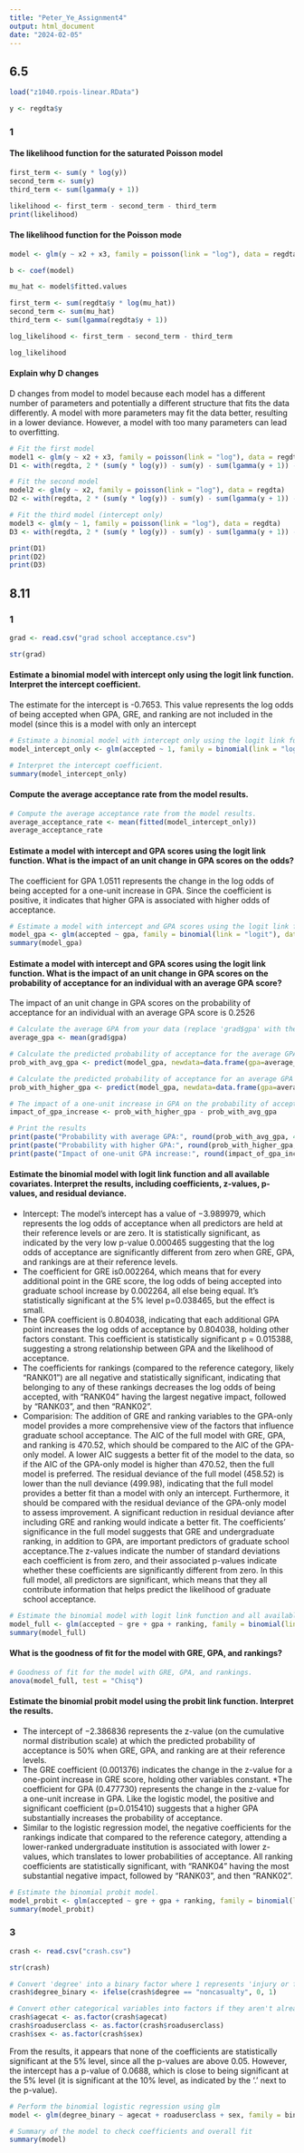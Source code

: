 ```yaml
---
title: "Peter_Ye_Assignment4"
output: html_document
date: "2024-02-05"
---
```



## 6.5

```r
load("z1040.rpois-linear.RData")
```

```r
y <- regdta$y
```

### 1

#### The likelihood function for the saturated Poisson model
```r
first_term <- sum(y * log(y))
second_term <- sum(y)
third_term <- sum(lgamma(y + 1))

likelihood <- first_term - second_term - third_term
print(likelihood)
```

#### The likelihood function for the Poisson mode
```r
model <- glm(y ~ x2 + x3, family = poisson(link = "log"), data = regdta)

b <- coef(model)

mu_hat <- model$fitted.values

first_term <- sum(regdta$y * log(mu_hat))
second_term <- sum(mu_hat)
third_term <- sum(lgamma(regdta$y + 1))

log_likelihood <- first_term - second_term - third_term

log_likelihood

```

#### Explain why D changes   

D changes from model to model because each model has a different number of parameters and potentially a different structure that fits the data differently. A model with more parameters may fit the data better, resulting in a lower deviance. However, a model with too many parameters can lead to overfitting. 

```r
# Fit the first model
model1 <- glm(y ~ x2 + x3, family = poisson(link = "log"), data = regdta)
D1 <- with(regdta, 2 * (sum(y * log(y)) - sum(y) - sum(lgamma(y + 1)) - logLik(model1)))

# Fit the second model
model2 <- glm(y ~ x2, family = poisson(link = "log"), data = regdta)
D2 <- with(regdta, 2 * (sum(y * log(y)) - sum(y) - sum(lgamma(y + 1)) - logLik(model2)))

# Fit the third model (intercept only)
model3 <- glm(y ~ 1, family = poisson(link = "log"), data = regdta)
D3 <- with(regdta, 2 * (sum(y * log(y)) - sum(y) - sum(lgamma(y + 1)) - logLik(model3)))
```

```r
print(D1)
print(D2)
print(D3)
```

## 8.11

### 1

```r
grad <- read.csv("grad school acceptance.csv")
```

```r
str(grad)
```

#### Estimate a binomial model with intercept only using the logit link function. Interpret the intercept coefficient.

The estimate for the intercept is -0.7653. This value represents the log odds of being accepted when GPA, GRE, and ranking are not included in the model (since this is a model with only an intercept
```r
# Estimate a binomial model with intercept only using the logit link function.
model_intercept_only <- glm(accepted ~ 1, family = binomial(link = "logit"), data = grad)

# Interpret the intercept coefficient.
summary(model_intercept_only)
```

#### Compute the average acceptance rate from the model results.
```r
# Compute the average acceptance rate from the model results.
average_acceptance_rate <- mean(fitted(model_intercept_only))
average_acceptance_rate
```


#### Estimate a model with intercept and GPA scores using the logit link function. What is the impact of an unit change in GPA scores on the odds?

The coefficient for GPA 1.0511 represents the change in the log odds of being accepted for a one-unit increase in GPA. Since the coefficient is positive, it indicates that higher GPA is associated with higher odds of acceptance.

```r
# Estimate a model with intercept and GPA scores using the logit link function.
model_gpa <- glm(accepted ~ gpa, family = binomial(link = "logit"), data = grad)
summary(model_gpa)
```
#### Estimate a model with intercept and GPA scores using the logit link function. What is the impact of an unit change in GPA scores on the probability of acceptance for an individual with an average GPA score?
The impact of an unit change in GPA scores on the probability of acceptance for an individual with an average GPA score is 0.2526

```r
# Calculate the average GPA from your data (replace 'grad$gpa' with the actual GPA column if different)
average_gpa <- mean(grad$gpa)

# Calculate the predicted probability of acceptance for the average GPA
prob_with_avg_gpa <- predict(model_gpa, newdata=data.frame(gpa=average_gpa), type="response")

# Calculate the predicted probability of acceptance for an average GPA increased by one unit
prob_with_higher_gpa <- predict(model_gpa, newdata=data.frame(gpa=average_gpa + 1), type="response")

# The impact of a one-unit increase in GPA on the probability of acceptance
impact_of_gpa_increase <- prob_with_higher_gpa - prob_with_avg_gpa

# Print the results
print(paste("Probability with average GPA:", round(prob_with_avg_gpa, 4)))
print(paste("Probability with higher GPA:", round(prob_with_higher_gpa, 4)))
print(paste("Impact of one-unit GPA increase:", round(impact_of_gpa_increase, 4)))
```



#### Estimate the binomial model with logit link function and all available covariates. Interpret the results, including coefficients, z-values, p-values, and residual deviance.

* Intercept: The model's intercept has a value of −3.989979, which represents the log odds of acceptance when all predictors are held at their reference levels or are zero. It is statistically significant, as indicated by the very low p-value 0.000465 suggesting that the log odds of acceptance are significantly different from zero when GRE, GPA, and rankings are at their reference levels.
* The coefficient for GRE is0.002264, which means that for every additional point in the GRE score, the log odds of being accepted into graduate school increase by 0.002264, all else being equal. It's statistically significant at the 5% level p=0.038465, but the effect is small.
* The GPA coefficient is 0.804038, indicating that each additional GPA point increases the log odds of acceptance by 0.804038, holding other factors constant. This coefficient is statistically significant p = 0.015388, suggesting a strong relationship between GPA and the likelihood of acceptance.
* The coefficients for rankings (compared to the reference category, likely "RANK01") are all negative and statistically significant, indicating that belonging to any of these rankings decreases the log odds of being accepted, with "RANK04" having the largest negative impact, followed by "RANK03", and then "RANK02".
* Comparision: The addition of GRE and ranking variables to the GPA-only model provides a more comprehensive view of the factors that influence graduate school acceptance. The AIC of the full model with GRE, GPA, and ranking is 470.52, which should be compared to the AIC of the GPA-only model. A lower AIC suggests a better fit of the model to the data, so if the AIC of the GPA-only model is higher than 470.52, then the full model is preferred. The residual deviance of the full model (458.52) is lower than the null deviance (499.98), indicating that the full model provides a better fit than a model with only an intercept. Furthermore, it should be compared with the residual deviance of the GPA-only model to assess improvement. A significant reduction in residual deviance after including GRE and ranking would indicate a better fit. The coefficients' significance in the full model suggests that GRE and undergraduate ranking, in addition to GPA, are important predictors of graduate school acceptance.The z-values indicate the number of standard deviations each coefficient is from zero, and their associated p-values indicate whether these coefficients are significantly different from zero. In this full model, all predictors are significant, which means that they all contribute information that helps predict the likelihood of graduate school acceptance.

```r
# Estimate the binomial model with logit link function and all available covariates.
model_full <- glm(accepted ~ gre + gpa + ranking, family = binomial(link = "logit"), data = grad)
summary(model_full)
```

#### What is the goodness of fit for the model with GRE, GPA, and rankings?
```r
# Goodness of fit for the model with GRE, GPA, and rankings.
anova(model_full, test = "Chisq")
```


#### Estimate the binomial probit model using the probit link function. Interpret the results.
* The intercept of −2.386836 represents the z-value (on the cumulative normal distribution scale) at which the predicted probability of acceptance is 50% when GRE, GPA, and ranking are at their reference levels. 
* The GRE coefficient (0.001376) indicates the change in the z-value for a one-point increase in GRE score, holding other variables constant.
*The coefficient for GPA (0.477730) represents the change in the z-value for a one-unit increase in GPA. Like the logistic model, the positive and significant coefficient (p=0.015410) suggests that a higher GPA substantially increases the probability of acceptance.
* Similar to the logistic regression model, the negative coefficients for the rankings indicate that compared to the reference category, attending a lower-ranked undergraduate institution is associated with lower z-values, which translates to lower probabilities of acceptance. All ranking coefficients are statistically significant, with "RANK04" having the most substantial negative impact, followed by "RANK03", and then "RANK02".
```r
# Estimate the binomial probit model.
model_probit <- glm(accepted ~ gre + gpa + ranking, family = binomial(link = "probit"), data = grad)
summary(model_probit)
```

### 3

```r
crash <- read.csv("crash.csv")
```

```r
str(crash)
```
```r
# Convert 'degree' into a binary factor where 1 represents 'injury or fatal' and 0 represents 'non-casualty'
crash$degree_binary <- ifelse(crash$degree == "noncasualty", 0, 1)

# Convert other categorical variables into factors if they aren't already
crash$agecat <- as.factor(crash$agecat)
crash$roaduserclass <- as.factor(crash$roaduserclass)
crash$sex <- as.factor(crash$sex)

```


From the results, it appears that none of the coefficients are statistically significant at the 5% level, since all the p-values are above 0.05. However, the intercept has a p-value of 0.0688, which is close to being significant at the 5% level (it is significant at the 10% level, as indicated by the '.' next to the p-value).

```r
# Perform the binomial logistic regression using glm
model <- glm(degree_binary ~ agecat + roaduserclass + sex, family = binomial, data = crash)

# Summary of the model to check coefficients and overall fit
summary(model)

```



